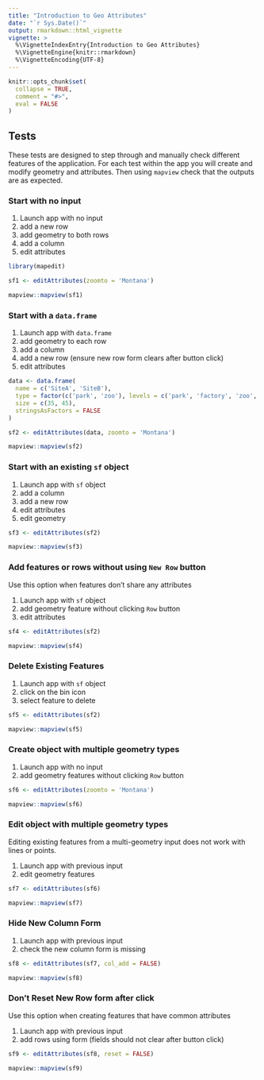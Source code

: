 ```yaml
---
title: "Introduction to Geo Attributes"
date: "`r Sys.Date()`"
output: rmarkdown::html_vignette
vignette: >
  %\VignetteIndexEntry{Introduction to Geo Attributes}
  %\VignetteEngine{knitr::rmarkdown}
  %\VignetteEncoding{UTF-8}
---
```


```r
knitr::opts_chunk$set(
  collapse = TRUE,
  comment = "#>",
  eval = FALSE
)
```


## Tests

These tests are designed to step through and manually check different features of the application. For each test within the app you will create and modify geometry and attributes. Then using `mapview` check that the outputs are as expected.

### Start with no input

1. Launch app with no input 
2. add a new row
3. add geometry to both rows
4. add a column
5. edit attributes


```r

library(mapedit)

sf1 <- editAttributes(zoomto = 'Montana')

mapview::mapview(sf1)

```


### Start with a `data.frame`

1. Launch app with `data.frame`
2. add geometry to each row
3. add a column
4. add a new row (ensure new row form clears after button click)
5. edit attributes

```r

data <- data.frame(
  name = c('SiteA', 'SiteB'),
  type = factor(c('park', 'zoo'), levels = c('park', 'factory', 'zoo', 'warehouse')),
  size = c(35, 45),
  stringsAsFactors = FALSE
)

sf2 <- editAttributes(data, zoomto = 'Montana')

mapview::mapview(sf2)

```



### Start with an existing `sf` object

1. Launch app with `sf` object
2. add a column
3. add a new row
4. edit attributes
5. edit geometry

```r

sf3 <- editAttributes(sf2)

mapview::mapview(sf3)

```





### Add features or rows without using `New Row` button

Use this option when features don't share any attributes

1. Launch app with `sf` object
2. add geometry feature without clicking `Row` button
3. edit attributes

```r

sf4 <- editAttributes(sf2)

mapview::mapview(sf4)

```




### Delete Existing Features

1. Launch app with `sf` object
2. click on the bin icon
3. select feature to delete

```r

sf5 <- editAttributes(sf2)

mapview::mapview(sf5)
```



### Create object with multiple geometry types

1. Launch app with no input
2. add geometry features without clicking `Row` button


```r

sf6 <- editAttributes(zoomto = 'Montana')

mapview::mapview(sf6)

```



### Edit object with multiple geometry types

Editing existing features from a multi-geometry input does not work with lines or points. 

1. Launch app with previous input
2. edit geometry features 


```r

sf7 <- editAttributes(sf6)

mapview::mapview(sf7)

```




### Hide New Column Form

1. Launch app with previous input
2. check the new column form is missing


```r

sf8 <- editAttributes(sf7, col_add = FALSE)

mapview::mapview(sf8)

```


### Don't Reset New Row form after click

Use this option when creating features that have common attributes

1. Launch app with previous input
2. add rows using form (fields should not clear after button click)



```r

sf9 <- editAttributes(sf8, reset = FALSE)

mapview::mapview(sf9)

```
